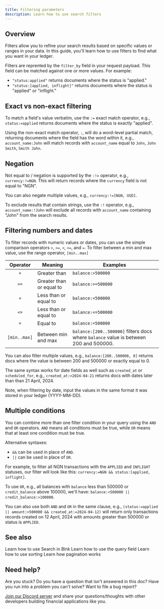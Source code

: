 ```yaml
---
title: Filtering parameters
description: Learn how to use search filters
---
```


## Overview

Filters allow you to refine your search results based on specific values or ranges in your data. In this guide, you'll learn how to use filters to find what you want in your ledger.

Filters are reprented by the `filter_by` field in your request payload. This field can be matched against one or more values. For example:

- `"status:applied"` returns documents where the status is "applied."
- `"status:[applied, inflight]"` returns documents where the status is "applied" or "inflight."

## Exact vs non-exact filtering

To match a field's value verbatim, use the `:=` exact match operator, e.g., `status:=applied` returns documents where the status is exactly "applied".

Using the non-exact match operator, `:`, will do a word-level partial match, returning documents where the field has the word within it, e.g., `account_name:John` will match records with `account_name` equal to `John`, `John Smith`, `Smith John`.

## Negation

Not equal to / negation is supported by the `:!=` operator, e.g., `currency:!=NGN`. This will return records where the `currency` field is not equal to "NGN". 

You can also negate multiple values, e.g., `currency:!=[NGN, USD]`.

To exclude results that contain strings, use the `:!` operator, e.g., `account_name:!John` will exclude all records with `account_name` containing "John" from the search results.

## Filtering numbers and dates

To filter records with numeric values or dates, you can use the simple comparison operators `>`, `>=`, `<`, `<=`, and `=`. To filter between a min and max value, use the range operator, `[min..max]`

| Operator | Meaning | Examples |
| :---: | --- | ---
| `>` | Greater than | `balance:>500000`
| `>=` | Greater than or equal to | `balance:>=500000`
| `<` | Less than or equal to | `balance:<500000`
| `<=` | Less than or equal to | `balance:<=500000` 
| `=` | Equal to | `balance:=500000`
| `[min..max]` | Between min and max | `balance:[200..500000]` filters docs where `balance` value is between 200 and 500000.

You can also filter multiple values, e.g., `balance:[200..500000, 0]` returns docs where the value is between 200 and 500000 or exactly equal to 0.

The same syntax works for date fields as well such as `created_at` or `scheduled_for`, e.g., `created_at:>2024-04-21` returns docs with dates later than than 21 April, 2024. 

Note, when filtering by date, input the values in the same format it was stored in your ledger (YYYY-MM-DD).

## Multiple conditions

You can combine more than one filter condition in your query using the `AND` and `OR` operators. `AND` means all conditions must be true, while `OR` means that at least one condition must be true.

Alternative syntaxes:
- `&&` can be used in place of `AND`.
- `||` can be used in place of `OR`.

For example, to filter all NGN transactions with the `APPLIED` and `INFLIGHT` statuses, our filter will look like this: `currency:=NGN && status:[applied, inflight]`. 

To use `OR`, e.g., all balances with `balance` less than 500000 or `credit_balance` above 100000, we'll have: `balance:<500000 || credit_balance:>100000`.

You can also use both `AND` and `OR` in the same clause, e.g., `(status:=applied || amount:>500000 && created_at:=2024-04-12)` will return only transactions records created on 12 April, 2024 with amounts greater than 500000 or status is `APPLIED`.

## See also

<CardGroup>
    <Card title="Get started with Search" href="overview" icon="book-open-cover">
        Learn how to use Search in Blnk
    </Card>
    <Card title="Query parameters" href="query-parameters" icon="book-open-cover">
        Learn how to use the query field
    </Card>
    <Card title="Sorting parameters" href="sorting-parameters" icon="book-open-cover">
        Learn how to use sorting 
    </Card>
    <Card title="Pagination parameters" href="pagination-parameters" icon="book-open-cover">
        Learn how pagination works
    </Card>
</CardGroup>

## Need help?

Are you stuck? Do you have a question that isn't answered in this doc? Have you run into a problem you can't solve? Want to file a bug report?

[Join our Discord server](https://discord.gg/7WNv94zPpx) and share your questions/thoughts with other developers building financial applications like you.